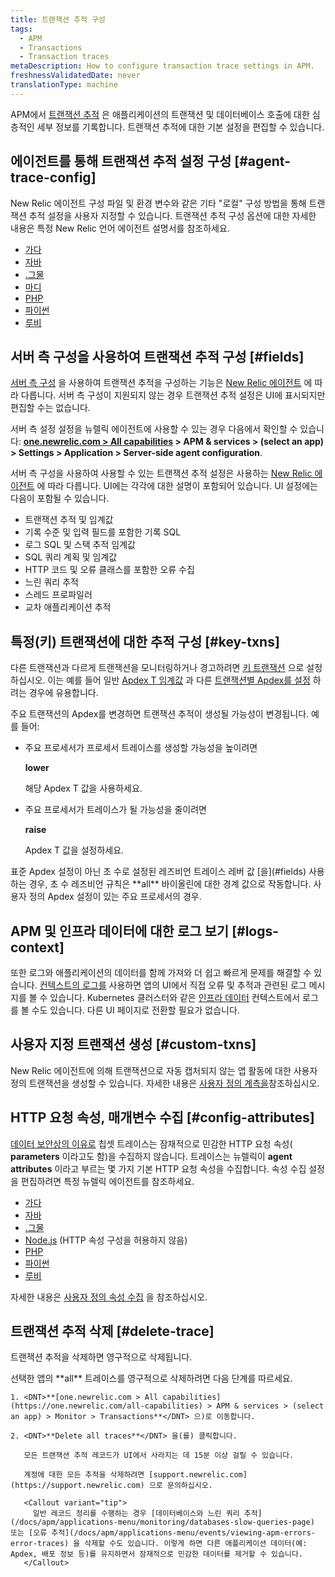 ```yaml
---
title: 트랜잭션 추적 구성
tags:
  - APM
  - Transactions
  - Transaction traces
metaDescription: How to configure transaction trace settings in APM.
freshnessValidatedDate: never
translationType: machine
---
```


APM에서 [트랜잭션 추적](/docs/apm/transactions/transaction-traces/transaction-traces) 은 애플리케이션의 트랜잭션 및 데이터베이스 호출에 대한 심층적인 세부 정보를 기록합니다. 트랜잭션 추적에 대한 기본 설정을 편집할 수 있습니다.

## 에이전트를 통해 트랜잭션 추적 설정 구성 [#agent-trace-config]

New Relic 에이전트 구성 파일 및 환경 변수와 같은 기타 "로컬" 구성 방법을 통해 트랜잭션 추적 설정을 사용자 지정할 수 있습니다. 트랜잭션 추적 구성 옵션에 대한 자세한 내용은 특정 New Relic 언어 에이전트 설명서를 참조하세요.

* [가다](/docs/agents/go-agent/instrumentation/go-agent-configuration#transaction-tracer)
* [자바](/docs/agents/java-agent/configuration/java-agent-configuration-config-file#h2-transaction-tracer)
* [.그물](/docs/agents/net-agent/installation-configuration/net-agent-configuration#transaction_tracer)
* [마디](/docs/agents/nodejs-agent/installation-configuration/nodejs-agent-configuration#tx_tracer_config)
* [PHP](/docs/agents/php-agent/configuration/php-agent-configuration#inivar-tt-settings)
* [파이썬](/docs/agents/python-agent/installation-configuration/python-agent-configuration#txn-tracer-settings)
* [루비](/docs/agents/ruby-agent/installation-configuration/ruby-agent-configuration#transaction_tracer)

## 서버 측 구성을 사용하여 트랜잭션 추적 구성 [#fields]

[서버 측 구성](/docs/agents/manage-apm-agents/configuration/server-side-agent-configuration) 을 사용하여 트랜잭션 추적을 구성하는 기능은 [New Relic 에이전트](#agent-trace-config) 에 따라 다릅니다. 서버 측 구성이 지원되지 않는 경우 트랜잭션 추적 설정은 UI에 표시되지만 편집할 수는 없습니다.

서버 측 설정 설정을 뉴렐릭 에이전트에 사용할 수 있는 경우 다음에서 확인할 수 있습니다: <DNT>**[one.newrelic.com > All capabilities](https://one.newrelic.com/all-capabilities) > APM & services > (select an app) > Settings > Application > Server-side agent configuration**</DNT>.

서버 측 구성을 사용하여 사용할 수 있는 트랜잭션 추적 설정은 사용하는 [New Relic 에이전트](#agent-trace-config) 에 따라 다릅니다. UI에는 각각에 대한 설명이 포함되어 있습니다. UI 설정에는 다음이 포함될 수 있습니다.

* 트랜잭션 추적 및 임계값
* 기록 수준 및 입력 필드를 포함한 기록 SQL
* 로그 SQL 및 스택 추적 임계값
* SQL 쿼리 계획 및 임계값
* HTTP 코드 및 오류 클래스를 포함한 오류 수집
* 느린 쿼리 추적
* 스레드 프로파일러
* 교차 애플리케이션 추적

## 특정(키) 트랜잭션에 대한 추적 구성 [#key-txns]

다른 트랜잭션과 다르게 트랜잭션을 모니터링하거나 경고하려면 [키 트랜잭션](/docs/apm/transactions/key-transactions/key-transactions-tracking-important-transactions-or-events) 으로 설정하십시오. 이는 예를 들어 일반 [Apdex T 임계값](/docs/apm/new-relic-apm/apdex/apdex-measuring-user-satisfaction#what-is) 과 다른 [트랜잭션별 Apdex를 설정](/docs/apm/new-relic-apm/apdex/change-your-apdex-settings#key-transaction) 하려는 경우에 유용합니다.

주요 트랜잭션의 Apdex를 변경하면 트랜잭션 추적이 생성될 가능성이 변경됩니다. 예를 들어:

* 주요 프로세서가 프로세서 트레이스를 생성할 가능성을 높이려면

  <DNT>**lower**</DNT>

  해당 Apdex T 값을 사용하세요.

* 주요 프로세서가 트레이스가 될 가능성을 줄이려면

  <DNT>**raise**</DNT>

  Apdex T 값을 설정하세요.

<Callout variant="important">
  표준 Apdex 설정이 아닌 초 수로 설정된 레즈비언 트레이스 레버 값 [을](#fields) 사용하는 경우, 초 수 레즈비언 규칙은 <DNT>**all**</DNT> 바이올린에 대한 경계 값으로 작동합니다. 사용자 정의 Apdex 설정이 있는 주요 프로세서의 경우.
</Callout>

## APM 및 인프라 데이터에 대한 로그 보기 [#logs-context]

또한 로그와 애플리케이션의 데이터를 함께 가져와 더 쉽고 빠르게 문제를 해결할 수 있습니다. [컨텍스트의 로그를](/docs/logs/logs-context/configure-logs-context-apm-agents/) 사용하면 앱의 UI에서 직접 오류 및 추적과 관련된 로그 메시지를 볼 수 있습니다. Kubernetes 클러스터와 같은 [인프라 데이터](/docs/logs/forward-logs/forward-your-logs-using-infrastructure-agent/) 컨텍스트에서 로그를 볼 수도 있습니다. 다른 UI 페이지로 전환할 필요가 없습니다.

## 사용자 지정 트랜잭션 생성 [#custom-txns]

New Relic 에이전트에 의해 트랜잭션으로 자동 캡처되지 않는 앱 활동에 대한 사용자 정의 트랜잭션을 생성할 수 있습니다. 자세한 내용은 [사용자 정의 계측을](/docs/apm/agents/manage-apm-agents/agent-data/custom-instrumentation/)참조하십시오.

## HTTP 요청 속성, 매개변수 수집 [#config-attributes]

[데이터 보안상의 이유로](/docs/apm/transactions/transaction-traces/security-options-transaction-traces) 칩셋 트레이스는 잠재적으로 민감한 HTTP 요청 속성( <DNT>**parameters**</DNT> 이라고도 함)을 수집하지 않습니다. 트레이스는 뉴렐릭이 <DNT>**agent attributes**</DNT> 이라고 부르는 몇 가지 기본 HTTP 요청 속성을 수집합니다. 속성 수집 설정을 편집하려면 특정 뉴렐릭 에이전트를 참조하세요.

* [가다](/docs/agents/go-agent/instrumentation/go-agent-attributes)
* [자바](/docs/agents/java-agent/attributes/java-agent-attributes)
* [.그물](/docs/agents/net-agent/attributes/net-agent-attributes)
* [Node.js](/docs/agents/nodejs-agent/installation-configuration/nodejs-agent-configuration#params) (HTTP 속성 구성을 허용하지 않음)
* [PHP](/docs/agents/php-agent/attributes/php-agent-attributes)
* [파이썬](/docs/agents/python-agent/attributes/python-agent-attributes)
* [루비](/docs/agents/ruby-agent/attributes/ruby-agent-attributes)

자세한 내용은 [사용자 정의 속성 수집](/docs/agents/manage-apm-agents/agent-data/collect-custom-attributes) 을 참조하십시오.

## 트랜잭션 추적 삭제 [#delete-trace]

트랜잭션 추적을 삭제하면 영구적으로 삭제됩니다.

<CollapserGroup>
  <Collapser
    id="delete-all"
    title="모든 거래 추적 삭제"
  >
    선택한 앱의 <DNT>**all**</DNT> 트레이스를 영구적으로 삭제하려면 다음 단계를 따르세요.

    1. <DNT>**[one.newrelic.com > All capabilities](https://one.newrelic.com/all-capabilities) > APM & services > (select an app) > Monitor > Transactions**</DNT> 으)로 이동합니다.

    2. <DNT>**Delete all traces**</DNT> 을(를) 클릭합니다.

       모든 트랜잭션 추적 레코드가 UI에서 사라지는 데 15분 이상 걸릴 수 있습니다.

       계정에 대한 모든 추적을 삭제하려면 [support.newrelic.com](https://support.newrelic.com) 으로 문의하십시오.

       <Callout variant="tip">
         일반 레코드 정리를 수행하는 경우 [데이터베이스와 느린 쿼리 추적](/docs/apm/applications-menu/monitoring/databases-slow-queries-page) 또는 [오류 추적](/docs/apm/applications-menu/events/viewing-apm-errors-error-traces) 을 삭제할 수도 있습니다. 이렇게 하면 다른 애플리케이션 데이터(예: Apdex, 배포 정보 등)를 유지하면서 잠재적으로 민감한 데이터를 제거할 수 있습니다.
       </Callout>
  </Collapser>
</CollapserGroup>